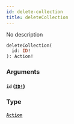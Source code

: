 ```yaml
---
id: delete-collection
title: deleteCollection
---
```


No description

```graphql
deleteCollection(
  id: ID!
): Action!

```

### Arguments

#### `id` ([`ID!`](/graphql/scalars/id))

### Type

#### [`Action`](/graphql/objects/action)
